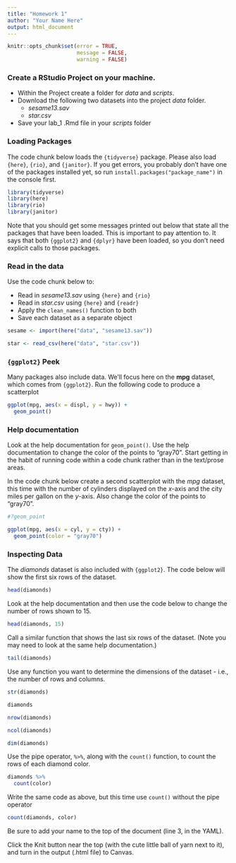 ```yaml
---
title: "Homework 1"
author: "Your Name Here"
output: html_document
---
```


```r
knitr::opts_chunk$set(error = TRUE,
                      message = FALSE,
                      warning = FALSE)
```

### Create a RStudio Project on your machine.

* Within the Project create a folder for *data* and *scripts*.
* Download the following two datasets into the project *data* folder.
  + *sesame13.sav*
  + *star.csv*
* Save your lab_1 .Rmd file in your *scripts* folder

### Loading Packages

The code chunk below loads the `{tidyverse}` package. Please also load `{here}`, `{rio}`, and `{janitor}`. 
If you get errors, you probably don't have one of the packages installed yet, so run `install.packages("package_name")` in the console first.

```r
library(tidyverse)
library(here)
library(rio)
library(janitor)
```

Note that you should get some messages printed out below that state all the packages that have been loaded. This is important to pay attention to. It says that both `{ggplot2}` and `{dplyr}` have been loaded, so you don't need explicit 
calls to those packages.

### Read in the data

Use the code chunk below to:

* Read in *sesame13.sav* using `{here}` and `{rio}`
* Read in *star.csv* using `{here}` and `{readr}`
* Apply the `clean_names()` function to both
* Save each dataset as a separate object

```r
sesame <- import(here("data", "sesame13.sav"))

star <- read_csv(here("data", "star.csv"))
```

### `{ggplot2}` Peek

Many packages also include data. We'll focus here on the **mpg** dataset, which comes from `{ggplot2}`. Run the following code to produce a scatterplot 

```r
ggplot(mpg, aes(x = displ, y = hwy)) +
  geom_point()
```

### Help documentation

Look at the help documentation for `geom_point()`. Use the help documentation to change the color of the points to "gray70". Start getting in the habit of running code within a code chunk rather than in the text/prose areas.  

In the code chunk below create a second scatterplot with the *mpg* dataset, this time with the number of cylinders displayed on the *x*-axis and the city miles per gallon on the *y*-axis. Also change the color of the points to "gray70".

```r
#?geom_point

ggplot(mpg, aes(x = cyl, y = cty)) +
  geom_point(color = "gray70")
```

### Inspecting Data

The *diamonds* dataset is also included with `{ggplot2}`. The code below will show the first six rows of the dataset.

```r
head(diamonds)
```

Look at the help documentation and then use the code below to change the number of rows shown to 15.

```r

head(diamonds, 15)
```

Call a similar function that shows the last six rows of the dataset. (Note you may need to look at the same help documentation.)

```r
tail(diamonds)
```

Use any function you want to determine the dimensions of the dataset - i.e., the number of rows and columns.

```r
str(diamonds)

diamonds

nrow(diamonds)

ncol(diamonds)

dim(diamonds)
```

Use the pipe operator, `%>%`, along with the `count()` function, to count the rows of each diamond color. 

```r
diamonds %>%
  count(color) 
```

Write the same code as above, but this time use `count()` without the pipe operator

```r
count(diamonds, color) 
```

Be sure to add your name to the top of the document (line 3, in the YAML).

Click the Knit button near the top (with the cute little ball of yarn next to it), and turn in the output (.html file) to Canvas. 
